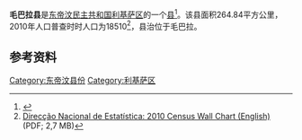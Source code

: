 '''毛巴拉县'''是[[东帝汶民主共和国|东帝汶民主共和国]][[利基萨区|利基萨区]]的一个[[县_(东帝汶)|县]]<ref>{{Cite web |url=http://www.statoids.com/ytl.html |title=存档副本 |accessdate=2015-09-17 |archive-date=2015-09-24 |archive-url=https://web.archive.org/web/20150924122734/http://www.statoids.com/ytl.html |dead-url=no }}</ref>。该县面积264.84平方公里，2010年人口普查时时人口为18510<ref name="Wall">[http://dne.mof.gov.tl/published/2010%20and%202011%20Publications/Wall%20Chart%20English/Wall%20Chart%20English%209%20June%202011.pdf Direcção Nacional de Estatística: 2010 Census Wall Chart (English)] {{webarchive|url=https://web.archive.org/web/20110812113436/http://dne.mof.gov.tl/published/2010%20and%202011%20Publications/Wall%20Chart%20English/Wall%20Chart%20English%209%20June%202011.pdf |date=2011-08-12 }} (PDF; 2,7 MB)</ref>，县治位于毛巴拉。

==参考资料==
{{reflist}}

{{coord|8|37|S|125|12|E|display=t}}

[[Category:东帝汶县份|Category:东帝汶县份]]
[[Category:利基萨区|Category:利基萨区]]

{{EastTimor-geo-stub}}